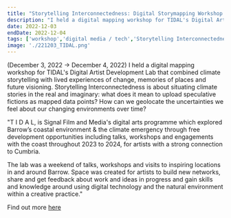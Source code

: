 ```yaml
---
title: "Storytelling Interconnectedness: Digital Storymapping Workshop for Signal Film and Media's TIDAL in Barrow in Furness, Cumbria"
description: "I held a digital mapping workshop for TIDAL's Digital Artist Development Lab that combined climate storytelling with lived experiences of change, memories of places and future visioning. Storytelling Interconnectedness is about situating climate stories in the real and imaginary: what does it mean to upload speculative fictions as mapped data points? How can we geolocate the uncertainties we feel about our changing environments over time? (December 3, 2022 → December 4, 2022) "
date: 2022-12-03
endDate: 2022-12-04
tags: ['workshop','digital media / tech','Storytelling Interconnectedness']
image: './221203_TIDAL.png'
---
```


(December 3, 2022 → December 4, 2022)  I held a digital mapping workshop for TIDAL's Digital Artist Development Lab that combined climate storytelling with lived experiences of change, memories of places and future visioning. Storytelling Interconnectedness is about situating climate stories in the real and imaginary: what does it mean to upload speculative fictions as mapped data points? How can we geolocate the uncertainties we feel about our changing environments over time? 

"T I D A L, is Signal Film and Media's digital arts programme which explored Barrow’s coastal environment & the climate emergency through free development opportunities including talks, workshops and engagements with the coast throughout 2023 to 2024, for artists with a strong connection to Cumbria. 

The lab was a weekend of talks, workshops and visits to inspiring locations in and around Barrow. Space was created for artists to build new networks, share and get feedback about work and ideas in progress and gain skills and knowledge around using digital technology and the natural environment within a creative practice." 

Find out more [here](https://signalfilmandmedia.com/tidal-artist-development-lab/)